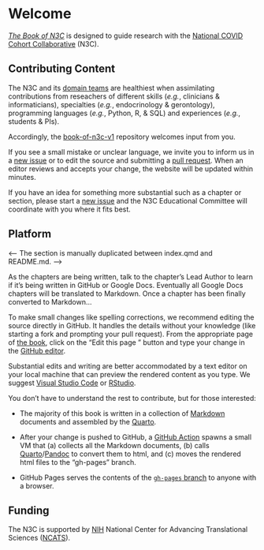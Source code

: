 # Welcome {.unnumbered}

*[The Book of N3C](https://national-covid-cohort-collaborative.github.io/book-of-n3c-v1/)* is designed to guide research with the [National COVID Cohort Collaborative](https://ncats.nih.gov/n3c) (N3C).

Contributing Content
------------------

The N3C and its [domain teams](https://covid.cd2h.org/domain-teams) are healthiest when assimilating contributions from reseachers of different skills (*e.g.*, clinicians & informaticians), specialties (*e.g.*, endocrinology & gerontology), programming languages (*e.g.*, Python, R, & SQL) and experiences (*e.g.*, students & PIs).

Accordingly, the [book-of-n3c-v1](https://github.com/National-COVID-Cohort-Collaborative/book-of-n3c-v1) repository welcomes input from you.

If you see a small mistake or unclear language, we invite you to inform us in a [new issue](https://github.com/National-COVID-Cohort-Collaborative/book-of-n3c-v1/issues) or to edit the source and submitting a [pull request](https://docs.github.com/en/github/collaborating-with-pull-requests/proposing-changes-to-your-work-with-pull-requests/about-pull-requests).  When an editor reviews and accepts your change, the website will be updated within minutes.

If you have an idea for something more substantial such as a chapter or section, please start a [new issue](https://github.com/National-COVID-Cohort-Collaborative/book-of-n3c-v1/issues) and the N3C Educational Committee will coordinate with you where it fits best.

Platform
------------------

<-- The section is manually duplicated between index.qmd and README.md. -->

As the chapters are being written, talk to the chapter's Lead Author to learn if it's being written in GitHub or Google Docs.  Eventually all Google Docs chapters will be translated to Markdown.  Once a chapter has been finally converted to Markdown...

To make small changes like spelling corrections, we recommend editing the source directly in GitHub.  It handles the details without your knowledge (like starting a fork and prompting your pull request).  From the appropriate page of [the book](https://national-covid-cohort-collaborative.github.io/book-of-n3c-v1/), click on the "Edit this page <i class="fab fa-github" aria-hidden="true"></i>" button and type your change in the [GitHub editor](https://docs.github.com/en/repositories/working-with-files/managing-files/editing-files).

Substantial edits and writing are better accommodated by a text editor on your local machine that can preview the rendered content as you type.  We suggest [Visual Studio Code](https://code.visualstudio.com/) or [RStudio](https://www.rstudio.com/products/rstudio/).

You don't have to understand the rest to contribute, but for those interested:

* The majority of this book is written in a collection of [Markdown](https://guides.github.com/features/mastering-markdown/) documents and assembled by the [Quarto](https://quarto.org/).

* After your change is pushed to GitHub, a [GitHub Action](https://docs.github.com/en/actions/learn-github-actions/understanding-github-actions) spawns a small VM that (a) collects all the Markdown documents, (b) calls [Quarto](https://quarto.org/)/[Pandoc](https://pandoc.org/) to convert them to html, and (c) moves the rendered html files to the "gh-pages" branch.

* GitHub Pages serves the contents of the [`gh-pages` branch](https://github.com/National-COVID-Cohort-Collaborative/book-of-n3c-v1/tree/gh-pages) to anyone with a browser.

Funding
------------------

The N3C is supported by [NIH](https://www.nih.gov/) National Center for Advancing Translational Sciences ([NCATS](https://ncats.nih.gov/)).
